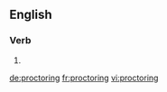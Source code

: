 ==English==

===Verb===
{{head|en|present participle}}

# {{present participle of|proctor|lang=en|nocat=1}}

[[de:proctoring]]
[[fr:proctoring]]
[[vi:proctoring]]